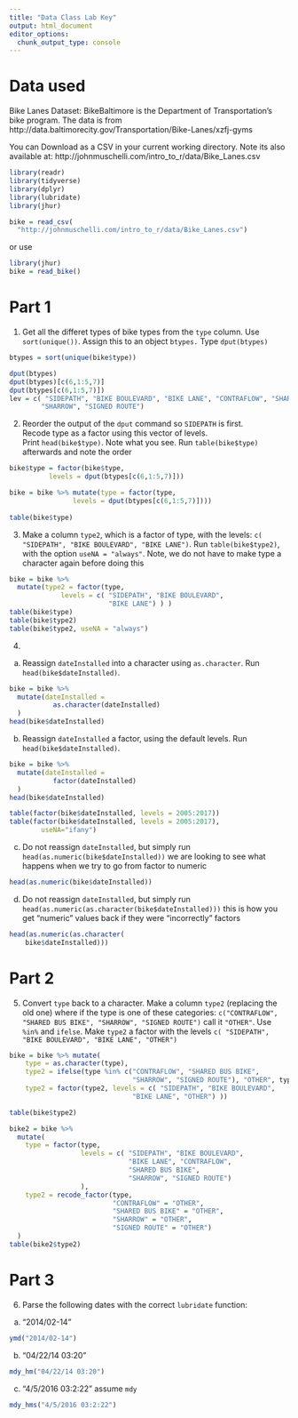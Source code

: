 ```yaml
---
title: "Data Class Lab Key"
output: html_document
editor_options: 
  chunk_output_type: console
---
```



# Data used

Bike Lanes Dataset: BikeBaltimore is the Department of Transportation's bike program. 
The data is from http://data.baltimorecity.gov/Transportation/Bike-Lanes/xzfj-gyms

You can Download as a CSV in your current working directory.  Note its also available at: 	http://johnmuschelli.com/intro_to_r/data/Bike_Lanes.csv 

```r
library(readr)
library(tidyverse)
library(dplyr)
library(lubridate)
library(jhur)

bike = read_csv(
  "http://johnmuschelli.com/intro_to_r/data/Bike_Lanes.csv")
```


or use 
```r
library(jhur)
bike = read_bike()
```



# Part 1

1.  Get all the differet types of bike types from the `type` column.
 Use `sort(unique())`.  Assign this to an object `btypes.` Type `dput(btypes)`
 
```r
btypes = sort(unique(bike$type))

dput(btypes)
dput(btypes)[c(6,1:5,7)]
dput(btypes[c(6,1:5,7)])
lev = c( "SIDEPATH", "BIKE BOULEVARD", "BIKE LANE", "CONTRAFLOW", "SHARED BUS BIKE", 
        "SHARROW", "SIGNED ROUTE")
```

2. Reorder the output of the `dput` command so `SIDEPATH` is first.  
 Recode type as a factor using this vector of levels.  
 Print `head(bike$type)`.  Note what you see.  Run 
 `table(bike$type)` afterwards and note the order
```r

bike$type = factor(bike$type,
          levels = dput(btypes[c(6,1:5,7)]))

bike = bike %>% mutate(type = factor(type, 
                levels = dput(btypes[c(6,1:5,7)])))
  
table(bike$type)
```

3. Make a column `type2`, which is a factor of type, with the 
 levels: 
 `c( "SIDEPATH", "BIKE BOULEVARD", "BIKE LANE")`.  Run `table(bike$type2)`,
 with the option `useNA = "always"`.  Note, we do not have to 
 make type a character again before doing this
```r
bike = bike %>% 
  mutate(type2 = factor(type, 
             levels = c( "SIDEPATH", "BIKE BOULEVARD", 
                         "BIKE LANE") ) )
table(bike$type)
table(bike$type2)
table(bike$type2, useNA = "always")
```

4. 
 a) Reassign `dateInstalled` into a character using `as.character`.
 Run `head(bike$dateInstalled)`.
```r
bike = bike %>% 
  mutate(dateInstalled = 
           as.character(dateInstalled)
  )
head(bike$dateInstalled)
```


 b) Reassign `dateInstalled` a factor, using the default levels.
 Run `head(bike$dateInstalled)`.
```r
bike = bike %>% 
  mutate(dateInstalled = 
           factor(dateInstalled)
  )
head(bike$dateInstalled)

table(factor(bike$dateInstalled, levels = 2005:2017))
table(factor(bike$dateInstalled, levels = 2005:2017), 
        useNA="ifany")
```

 c) Do not reassign `dateInstalled`, but simply run
 `head(as.numeric(bike$dateInstalled))`  we are looking to see what happens when we try to go from factor to numeric
```r
head(as.numeric(bike$dateInstalled)) 
```


 d) Do not reassign `dateInstalled`, but simply run
 `head(as.numeric(as.character(bike$dateInstalled)))`
 this is how you get "numeric" values back if they were "incorrectly" 
 factors
```r
head(as.numeric(as.character(
    bike$dateInstalled)))
```


# Part 2

5.  Convert `type` back to a character.
 Make a column `type2` (replacing the old one)
 where if the type is one of these categories:
 `c("CONTRAFLOW", "SHARED BUS BIKE", "SHARROW", "SIGNED ROUTE")`
 call it `"OTHER"`.  Use `%in%` and `ifelse`.  Make `type2` a factor
 with the levels `c( "SIDEPATH", "BIKE BOULEVARD", "BIKE LANE", "OTHER")`
```r
 
bike = bike %>% mutate(
    type = as.character(type),
    type2 = ifelse(type %in% c("CONTRAFLOW", "SHARED BUS BIKE", 
                               "SHARROW", "SIGNED ROUTE"), "OTHER", type),
    type2 = factor(type2, levels = c( "SIDEPATH", "BIKE BOULEVARD", 
                               "BIKE LANE", "OTHER") ))

table(bike$type2)

bike2 = bike %>% 
  mutate(
    type = factor(type,
                  levels = c( "SIDEPATH", "BIKE BOULEVARD", 
                              "BIKE LANE", "CONTRAFLOW", 
                              "SHARED BUS BIKE", 
                              "SHARROW", "SIGNED ROUTE")
                  ),
    type2 = recode_factor(type, 
                          "CONTRAFLOW" = "OTHER",
                          "SHARED BUS BIKE" = "OTHER",
                          "SHARROW" = "OTHER",
                          "SIGNED ROUTE" = "OTHER")
  )
table(bike2$type2)
```

# Part 3

6.  Parse the following dates with the correct `lubridate` function:

a) "2014/02-14"

```r
ymd("2014/02-14")
```

 b) "04/22/14 03:20"
 
```r
mdy_hm("04/22/14 03:20")
```

c) "4/5/2016 03:2:22"  assume `mdy`

```r
mdy_hms("4/5/2016 03:2:22")
```










